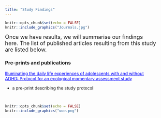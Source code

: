 ```yaml
---
title: "Study Findings"
---
```

```r
knitr::opts_chunk$set(echo = FALSE)
knitr::include_graphics("Journals.jpg")
``` 
<font size="4">Once we have results, we will summarise our findings here. The list of published articles resulting from this study are listed below.</font>

### Pre-prints and publications
<a href="https://doi.org/10.31234/osf.io/d28u3" style="color: blue;">Illuminating the daily life experiences of adolescents with and without ADHD: Protocol for an ecological momentary assessment study</a></span></h2> 
* a pre-print describing the study protocol

&nbsp;<br>

```r
knitr::opts_chunk$set(echo = FALSE)
knitr::include_graphics("uoe.png")
``` 
